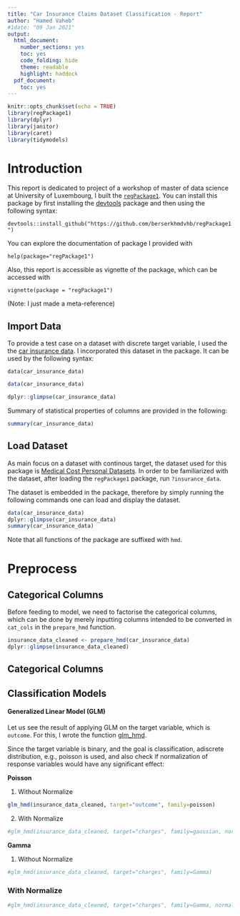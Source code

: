 ```yaml
---
title: "Car Insurance Claims Dataset Classification - Report"
author: "Hamed Vaheb"
#1date: "09 Jan 2021"
output:
  html_document:
    number_sections: yes
    toc: yes
    code_folding: hide
    theme: readable
    highlight: haddock
  pdf_document:
    toc: yes
---
```




```r
knitr::opts_chunk$set(echo = TRUE)
library(regPackage1)
library(dplyr)
library(janitor)
library(caret)
library(tidymodels)
```
# Introduction
This report is dedicated to project of a workshop of master of data science at University of Luxembourg, I built the [`regPackage1`](https://github.com/berserkhmdvhb/regPackage1). 
You can install this package by first installing the [devtools](https://www.r-project.org/nosvn/pandoc/devtools.html) package and then using the following syntax:

`devtools::install_github("https://github.com/berserkhmdvhb/regPackage1")`

You can explore the documentation of package I provided with 

`help(package="regPackage1")`

Also, this report is accessible as vignette of the package, which can be accessed with

`vignette(package = "regPackage1")`

(Note: I just made a meta-reference)


## Import Data
To provide a test case on a dataset with discrete target variable, I used the the [car insurance data](https://www.kaggle.com/datasets/sagnik1511/car-insurance-data).
I incorporated this dataset in the package. It can be used by the following syntax:

`data(car_insurance_data)`




```r
data(car_insurance_data)

dplyr::glimpse(car_insurance_data)
```


Summary of statistical properties of columns are provided in the following:

```r
summary(car_insurance_data)
```



 
## Load Dataset

As main focus on a dataset with continous target, the dataset used for this package is [Medical Cost Personal Datasets](https://www.kaggle.com/datasets/mirichoi0218/insurance).
In order to be familiarized with the dataset, after loading the `regPackage1` package, run `?insurance_data`.

The dataset is embedded in the package, therefore by simply running the following commands one can load and display the dataset.

```r
data(car_insurance_data)
dplyr::glimpse(car_insurance_data)
summary(car_insurance_data)
```
Note that all functions of the package are suffixed with `hmd`.

# Preprocess

## Categorical Columns
Before feeding to model, we need to factorise the categorical columns, which can be done by merely inputting columns intended to be converted in `cat_cols` in the `prepare_hmd` function.

```r
insurance_data_cleaned <- prepare_hmd(car_insurance_data)
dplyr::glimpse(insurance_data_cleaned)
```


## Categorical Columns

## Classification Models
#### Generalized Linear Model (GLM)
Let us see the result of applying GLM on the target variable, which is `outcome`. 
For this, I wrote the function [glm_hmd](https://github.com/berserkhmdvhb/regPackage1/blob/main/R/glm_hmd.R).

Since the target variable is binary, and the goal is classification, adiscrete distribution, e.g., poisson is used, and also check if normalization of response variables would have any significant effect:

**Poisson**


1. Without Normalize

```r
glm_hmd(insurance_data_cleaned, target="outcome", family=poisson)
```

2. With Normalize

```r
#glm_hmd(insurance_data_cleaned, target="charges", family=gaussian, normalize=TRUE)
```

**Gamma**



1. Without Normalize
```r
#glm_hmd(insurance_data_cleaned, target="charges", family=Gamma)
```

### With Normalize
```r
#glm_hmd(insurance_data_cleaned, target="charges", family=Gamma, normalize=TRUE)
```          

